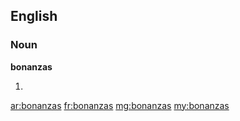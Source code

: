 ==English==

===Noun===
'''bonanzas'''

# {{plural of|bonanza}}

[[ar:bonanzas]]
[[fr:bonanzas]]
[[mg:bonanzas]]
[[my:bonanzas]]